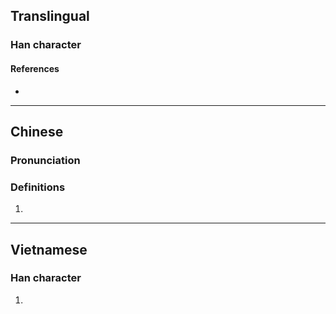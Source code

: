 {{character info}}
==Translingual==

===Han character===
{{Han char|rn=30|rad=口|as=22|sn=25|four=|canj=RSWU|ids=⿰口覽}}

====References====
* {{Han ref|kx=0216.051|dj=0436.241|hdz=10709.071|uh=56D5|ud=22229}}

----

==Chinese==
{{zh-forms|s=𰈆}}

===Pronunciation===
{{rfp|zh}}
<!--
{{zh-pron
|cat=
}}
-->

===Definitions===
{{zh-hanzi}}

# {{uncertain|zh|nohypothesis=y}}

----

==Vietnamese==

===Han character===
{{vi-readings|reading=trộm|rs=口22}}

# {{rfdef|vi|sort=口22}}
